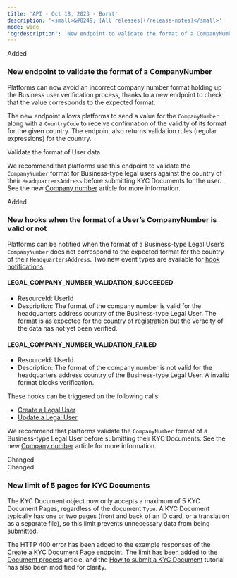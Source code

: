 ```yaml
---
title: 'API - Oct 18, 2023 - Borat'  
description: '<small>&#8249; [All releases](/release-notes)</small>'  
mode: wide  
'og:description': 'New endpoint to validate the format of a CompanyNumber - New hooks when the format of a User’s CompanyNumber is valid or not - New limit of 5 pages for KYC Documents'  
---
```

  
<div class="pill pill-green">Added</div> 
  
### New endpoint to validate the format of a CompanyNumber  

Platforms can now avoid an incorrect company number format holding up the Business user verification process, thanks to a new endpoint to check that the value corresponds to the expected format.  

The new endpoint allows platforms to send a value for the `CompanyNumber` along with a `CountryCode` to receive confirmation of the validity of its format for the given country. The endpoint also returns validation rules (regular expressions) for the country.  

<Card title="Endpoint" href="/api-reference/user-data-format/validate-user-data-format">Validate the format of User data</Card>  

We recommend that platforms use this endpoint to validate the `CompanyNumber` format for Business-type legal users against the country of their `HeadquartersAddress` before submitting KYC Documents for the user. See the new <a href="/guides/users/verification/company-number">Company number</a> article for more information.

<div class="pill pill-green">Added</div> 
  
### New hooks when the format of a User’s CompanyNumber is valid or not  

Platforms can be notified when the format of a Business-type Legal User’s `CompanyNumber` does not correspond to the expected format for the country of their `HeadquartersAddress`. Two new event types are available for <a href="/webhooks">hook notifications</a>.  

#### LEGAL_COMPANY_NUMBER_VALIDATION_SUCCEEDED  
- ResourceId: UserId  
- Description: The format of the company number is valid for the headquarters address country of the Business-type Legal User. The format is as expected for the country of registration but the veracity of the data has not yet been verified.  

#### LEGAL_COMPANY_NUMBER_VALIDATION_FAILED  
- ResourceId: UserId  
- Description: The format of the company number is not valid for the headquarters address country of the Business-type Legal User. A invalid format blocks verification.  

These hooks can be triggered on the following calls:  
- <a href="/api-reference/users/create-legal-user">Create a Legal User</a>
- <a href="/api-reference/users/update-legal-user">Update a Legal User</a>

We recommend that platforms validate the `CompanyNumber` format of a Business-type Legal User before submitting their KYC Documents. See the new <a href="/guides/users/verification/company-number">Company number</a> article for more information.  
  <div class="pill pill-blue">Changed</div> 

<div class="pill pill-blue">Changed</div>

### New limit of 5 pages for KYC Documents  

The KYC Document object now only accepts a maximum of 5 KYC Document Pages, regardless of the document `Type`. A KYC Document typically has one or two pages (front and back of an ID card, or a translation as a separate file), so this limit prevents unnecessary data from being submitted.  

The HTTP 400 error has been added to the example responses of the <a href="/api-reference/kyc-documents/create-kyc-document-page">Create a KYC Document Page</a> endpoint. The limit has been added to the <a href="/guides/users/verification/documents/submission">Document process</a> article, and the <a href="/guides/users/verification/documents/submission/how-to">How to submit a KYC Document</a> tutorial has also been modified for clarity.